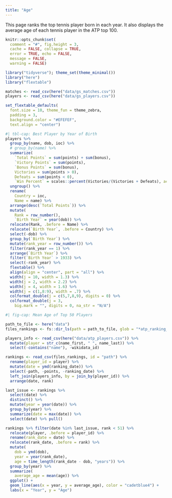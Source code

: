 ```yaml
---
title: "Age"
---
```


This page ranks the top tennis player born in each year. It also displays the average age of each tennis player in the ATP top 100.

```r
knitr::opts_chunk$set(
  comment = "#", fig.height = 3, 
  cache = FALSE, collapse = TRUE,
  error = TRUE, echo = FALSE,
  message = FALSE,
  warning = FALSE)
```

```r
library("tidyverse"); theme_set(theme_minimal())
library("here")
library("flextable")

matches <- read_csv(here("data/gs_matches.csv"))
players <- read_csv(here("data/gs_players.csv"))

set_flextable_defaults(
  font.size = 10, theme_fun = theme_zebra,
  padding = 3,
  background.color = "#EFEFEF",
  text.align = "center")
```


```r
#| tbl-cap: Best Player by Year of Birth
players %>%
  group_by(name, dob, ioc) %>%
  # group_by(name) %>%
  summarize(
    `Total Points` = sum(points) + sum(bonus),
    `Victory Points` = sum(points),
    `Bonus Points` = sum(bonus),
    Victories = sum(points > 0),
    Defeats = sum(points < 0),
    `Win Percent` = scales::percent(Victories/(Victories + Defeats), accuracy = .01)) %>%
  ungroup() %>%
  rename(
    Country = ioc,
    Name = name) %>%
  arrange(desc(`Total Points`)) %>%
  mutate(
    Rank = row_number(),
    `Birth Year` = year(dob)) %>%
  relocate(Rank, .before = Name) %>%
  relocate(`Birth Year`, .before = Country) %>%
  select(-dob) %>%
  group_by(`Birth Year`) %>%
  mutate(rank_year = row_number()) %>%
  filter(rank_year == 1) %>%
  arrange(`Birth Year`) %>%
  filter(`Birth Year` > 1933) %>%
  select(-rank_year) %>%
  flextable() %>%
  align(align = "center", part = "all") %>%
  width(j = 10, width = 1.3) %>%
  width(j = 2, width = 2.2) %>%
  width(j = 4, width = 1.6) %>%
  width(j = c(1,8:9), width = .7) %>%
  colformat_double(j = c(5,7,8,9), digits = 0) %>%
  colformat_double(j = 3,
    big.mark = "", digits = 0, na_str = "N/A")
```


```r
#| fig-cap: Mean Age of Top 50 Players

path_to_file <- here("data")
files_rankings <- fs::dir_ls(path = path_to_file, glob = "*atp_ranking_*csv")

players_info <- read_csv(here("data/atp_players.csv")) %>%
  mutate(player = str_c(name_first, " ", name_last)) %>%
  select(-contains("name"), -wikidata_id)

rankings <- read_csv(files_rankings, id = "path") %>%
  rename(player_id = player) %>%
  mutate(date = ymd(ranking_date)) %>%
  select(-path, -points, -ranking_date) %>%
  left_join(players_info, by = join_by(player_id)) %>%
  arrange(date, rank)

last_issue <- rankings %>%
  select(date) %>%
  distinct() %>%
  mutate(year = year(date)) %>%
  group_by(year) %>%
  summarize(date = max(date)) %>%
  select(date) %>% pull()

rankings %>% filter(date %in% last_issue, rank < 51) %>%
  relocate(player, .before = player_id) %>%
  rename(rank_date = date) %>%
  relocate(rank_date, .before = rank) %>%
  mutate(
    dob = ymd(dob),
    year = year(rank_date),
    age = time_length(rank_date - dob, "years")) %>%
  group_by(year) %>%
  summarize(
    average_age = mean(age)) %>%
  ggplot() +
  geom_line(aes(x = year, y = average_age), color = "cadetblue4") +
  labs(x = "Year", y = "Age")



```


